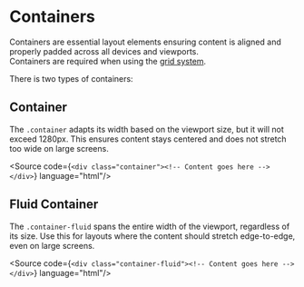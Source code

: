 
<Meta of={ContainerStories} />

# Containers

<div className="lead">
  Containers are essential layout elements ensuring content is aligned and properly padded across all devices and viewports.
</div>

<div className="alert alert-info">
  Containers are required when using the <a href="/?path=/docs/7240f2ef-216a-490e-9bd8-c0cef19f7b31--docs">grid system</a>.
</div>

There is two types of containers:

## Container

The `.container` adapts its width based on the viewport size, but it will not exceed 1280px.
This ensures content stays centered and does not stretch too wide on large screens.

<Source code={`<div class="container"><!-- Content goes here --></div>`} language="html"/>

## Fluid Container

The `.container-fluid` spans the entire width of the viewport, regardless of its size.
Use this for layouts where the content should stretch edge-to-edge, even on large screens.

<Source code={`<div class="container-fluid"><!-- Content goes here --></div>`} language="html"/>
